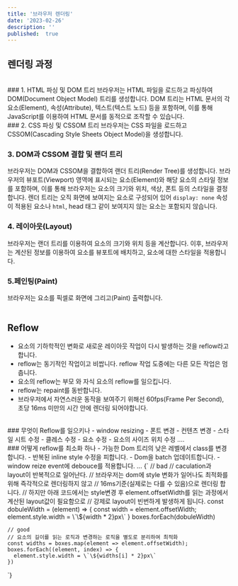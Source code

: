 ```yaml
---
title: '브라우저 렌더링'
date: '2023-02-26'
description: ''
published:  true
---
```


## 렌더링 과정
<br/>
### 1. HTML 파싱 및 DOM 트리
브라우저는 HTML 파일을 로드하고 파싱하여 DOM(Document Object Model) 트리를 생성합니다.
DOM 트리는 HTML 문서의 각 요소(Element), 속성(Attribute), 텍스트(텍스트 노드) 등을 포함하며,
이를 통해 JavaScript를 이용하여 HTML 문서를 동적으로 조작할 수 있습니다.
<br/>
### 2. CSS 파싱 및 CSSOM 트리
브라우저는 CSS 파일을 로드하고 CSSOM(Cascading Style Sheets Object Model)을 생성합니다.
<br/>

### 3. DOM과 CSSOM 결합 및 랜더 트리
브라우저는 DOM과 CSSOM을 결합하여 랜더 트리(Render Tree)를 생성합니다.
브라우저의 뷰포트(Viewport) 영역에 표시되는 요소(Element)와 해당 요소의 스타일 정보를 포함하며, 이를 통해 브라우저는 요소의 크기와 위치, 색상, 폰트 등의 스타일을 결정합니다.
렌더 트리는 오직 화면에 보여지는 요소로 구성되어 있어 `display: none` 속성이 적용된 요소나 `html`, head 태그 같이 보여지지 않는 요소는 포함되지 않습니다.
<br/>

### 4. 레이아웃(Layout)
브라우저는 랜더 트리를 이용하여 요소의 크기와 위치 등을 계산합니다.
이후, 브라우저는 계산된 정보를 이용하여 요소를 뷰포트에 배치하고, 요소에 대한 스타일을 적용합니다.
<br/>
### 5.페인팅(Paint)
브라우저는 요소를 픽셀로 화면에 그리고(Paint) 출력합니다.
<br/>
<br/>
## Reflow
- 요소의 기하학적인 변화로 새로운 레이아웃 작업이 다시 발생하는 것을 reflow라고 합니다.
- reflow는 동기적인 작업이고 비쌉니다. reflow 작업 도중에는 다른 모든 작업은 멈춥니다.
- 요소의 reflow는 부모 와 자식 요소의 reflow를 일으킵니다.
- reflow는 repaint를 동반합니다.
- 브라우저에서 자연스러운 동작을 보여주기 위해선 60fps(Frame Per Second), 초당 16ms 미만의 시간 안에 렌더링 되어야합니다.
<br/>
### 무엇이 Reflow를 일으키나
- window resizing
- 폰트 변경
- 컨텐츠 변경
- 스타일 시트 수정
- 클레스 수정
- 요소 수정
- 요소의 사이즈 위치 수정
....
<br/>
### 어떻게 reflow를 최소화 하나
- 가능한 Dom 트리의 낮은 레벨에서 class를 변경합니다.
- 반복된 inline style 수정을 피합니다.
- Dom을 batch 업데이트합니다.
- window reize event에 debouce를 적용합니다.
...


<CodeBlock>
{`
    // bad
    // caculation과 layout이 반복적으로 일어난다.
    // 브라우저는 dom에 style 변화가 일어나도 최적화를 위해 즉각적으로 렌더링하지 않고
    // 16ms기준(실제로는 다를 수 있음)으로 렌더링 합니다.
    // 하지만 아래 코드에서는 style변경 후 element.offsetWidth를 읽는 과정에서 계산된 layout값이 필요함으로
    // 강제로 layout이 빈번하게 발생하게 됩니다.
    const dobuleWidth = (element) => {
      const width = element.offsetWidth;
      element.style.width = \`\${width * 2}px\`
    }
    boxes.forEach(dobuleWidth)

    // good
    // 요소의 길이를 읽는 로직과 변경하는 로직을 별도로 분리하여 최적화 
    const widths = boxes.map(element => element.offsetWidth);
    boxes.forEach((element, index) => {
      element.style.width = \`\${widths[i] * 2}px\`
    })
`}
</CodeBlock>

